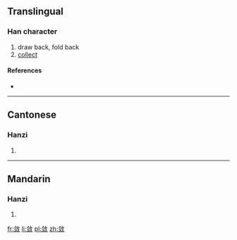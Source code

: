 {{also|斂}}
==Translingual==

===Han character===
{{Han char|rn=66|rad=攴|as=07|sn=11|four=|canj=人一人大 (OMOK)}}

# draw back, fold back
# [[collect]]

====References====
* {{Han ref|kx=0472.051|hdz=21463.050|uh=655B|ud=25947}}

----

==Cantonese==

===Hanzi===
{{yue-hanzi|jyut=|y=lim6|tra=斂}}

# {{defn|lang=yue|sort=攴07}}

----

==Mandarin==

===Hanzi===
{{cmn-hanzi|tra=斂|pin=[[liàn]] ([[lian4]])|wg=lien<sup>4</sup>}}

# {{defn|lang=cmn|sort=攴07}}

[[fr:敛]]
[[li:敛]]
[[pl:敛]]
[[zh:敛]]